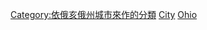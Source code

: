 [[Category:依俄亥俄州城市來作的分類|Category:依俄亥俄州城市來作的分類]]
[[Category:俄亥俄州地理|City]]
[[Category:美国各州各城市地理|Ohio]]